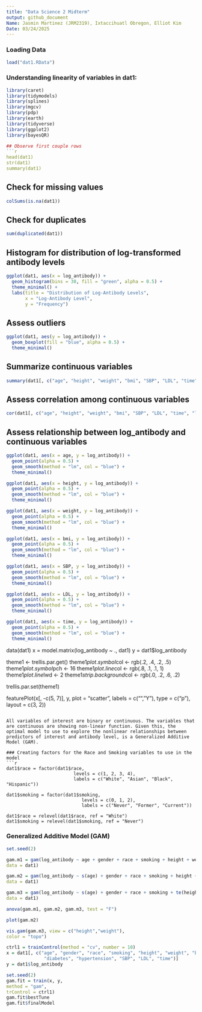 ```yaml
---
title: "Data Science 2 Midterm"
output: github_document
Name: Jasmin Martinez (JRM2319), Ixtaccihuatl Obregon, Elliot Kim
Date: 03/24/2025
---
```

### Loading Data
```r
load("dat1.RData")
```

### Understanding linearity of variables in dat1:
```r
library(caret)
library(tidymodels)
library(splines)
library(mgcv)
library(pdp)
library(earth)
library(tidyverse)
library(ggplot2)
library(bayesQR) 

## Observe first couple rows
```r
head(dat1)
str(dat1)
summary(dat1)
```

## Check for missing values
```r
colSums(is.na(dat1))
```

## Check for duplicates
```r
sum(duplicated(dat1))
```

## Histogram for distribution of log-transformed antibody levels 
```r
ggplot(dat1, aes(x = log_antibody)) + 
  geom_histogram(bins = 30, fill = "green", alpha = 0.5) + 
  theme_minimal() + 
  labs(title = "Distribution of Log-Antibody Levels",
       x = "Log-Antibody Level",
       y = "Frequency")
```
## Assess outliers
```r
ggplot(dat1, aes(y = log_antibody)) +
  geom_boxplot(fill = "blue", alpha = 0.5) + 
  theme_minimal()
```

## Summarize continuous variables
```r
summary(dat1[, c("age", "height", "weight", "bmi", "SBP", "LDL", "time", "log_antibody")])
```

## Assess correlation among continuous variables
```R
cor(dat1[, c("age", "height", "weight", "bmi", "SBP", "LDL", "time", "log_antibody")])
```

## Assess relationship between log_antibody and continuous variables
```R
ggplot(dat1, aes(x = age, y = log_antibody)) + 
  geom_point(alpha = 0.5) + 
  geom_smooth(method = "lm", col = "blue") + 
  theme_minimal()

ggplot(dat1, aes(x = height, y = log_antibody)) + 
  geom_point(alpha = 0.5) + 
  geom_smooth(method = "lm", col = "blue") + 
  theme_minimal()

ggplot(dat1, aes(x = weight, y = log_antibody)) + 
  geom_point(alpha = 0.5) + 
  geom_smooth(method = "lm", col = "blue") + 
  theme_minimal()

ggplot(dat1, aes(x = bmi, y = log_antibody)) + 
  geom_point(alpha = 0.5) + 
  geom_smooth(method = "lm", col = "blue") + 
  theme_minimal()

ggplot(dat1, aes(x = SBP, y = log_antibody)) + 
  geom_point(alpha = 0.5) + 
  geom_smooth(method = "lm", col = "blue") + 
  theme_minimal()

ggplot(dat1, aes(x = LDL, y = log_antibody)) + 
  geom_point(alpha = 0.5) + 
  geom_smooth(method = "lm", col = "blue") + 
  theme_minimal()

ggplot(dat1, aes(x = time, y = log_antibody)) + 
  geom_point(alpha = 0.5) + 
  geom_smooth(method = "lm", col = "blue") + 
  theme_minimal()
```

data(dat1)
x = model.matrix(log_antibody ~ ., dat1)
y = dat1$log_antibody

theme1 <- trellis.par.get()
theme1$plot.symbol$col <- rgb(.2, .4, .2, .5)
theme1$plot.symbol$pch <- 16
theme1$plot.line$col <- rgb(.8, .1, .1, 1)
theme1$plot.line$lwd <- 2
theme1$strip.background$col <- rgb(.0, .2, .6, .2)

trellis.par.set(theme1)

featurePlot(x[, -c(5, 7)], y, plot = "scatter", labels = c("", "Y"),
type = c("p"), layout = c(3, 2))
```

All variables of interest are binary or continuous. The variables that are continuous are showing non-linear function. Given this, the optimal model to use to explore the nonlinear relationships between predictors of interest and antibody level, is a Generalized Additive Model (GAM). 

### Creating factors for the Race and Smoking variables to use in the model 
```r
dat1$race = factor(dat1$race, 
                         levels = c(1, 2, 3, 4), 
                         labels = c("White", "Asian", "Black", "Hispanic"))

dat1$smoking = factor(dat1$smoking, 
                            levels = c(0, 1, 2), 
                            labels = c("Never", "Former", "Current"))

dat1$race = relevel(dat1$race, ref = "White")
dat1$smoking = relevel(dat1$smoking, ref = "Never")
```

### Generalized Additive Model (GAM)
```r
set.seed(2)

gam.m1 = gam(log_antibody ~ age + gender + race + smoking + height + weight + bmi + diabetes + hypertension + SBP + LDL + time,
data = dat1)

gam.m2 = gam(log_antibody ~ s(age) + gender + race + smoking + height + weight + s(bmi) + diabetes + hypertension + s(SBP) + s(LDL) + s(time),
data = dat1)

gam.m3 = gam(log_antibody ~ s(age) + gender + race + smoking + te(height, weight) + s(bmi) + diabetes + hypertension + s(SBP) + s(LDL) + s(time),
data = dat1)

anova(gam.m1, gam.m2, gam.m3, test = "F")
```


```r
plot(gam.m2)
```


```r
vis.gam(gam.m3, view = c("height","weight"),
color = "topo")
```


```r
ctrl1 = trainControl(method = "cv", number = 10)
x = dat1[, c("age", "gender", "race", "smoking", "height", "weight", "bmi", 
              "diabetes", "hypertension", "SBP", "LDL", "time")]
y = dat1$log_antibody

set.seed(2)
gam.fit = train(x, y,
method = "gam",
trControl = ctrl1)
gam.fit$bestTune
gam.fit$finalModel
```

